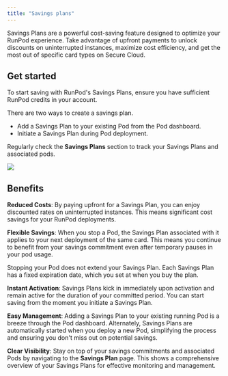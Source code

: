 ```yaml
---
title: "Savings plans"
---
```


Savings Plans are a powerful cost-saving feature designed to optimize your RunPod experience. Take advantage of upfront payments to unlock discounts on uninterrupted instances, maximize cost efficiency, and get the most out of specific card types on Secure Cloud.

## Get started

To start saving with RunPod's Savings Plans, ensure you have sufficient RunPod credits in your account.

There are two ways to create a savings plan.

* Add a Savings Plan to your existing Pod from the Pod dashboard.
* Initiate a Savings Plan during Pod deployment.

Regularly check the **Savings Plans** section to track your Savings Plans and associated pods.

<Frame>
  <img src="/images/d61d947e-savings-plan-6835251222c72ad8eeb4f24c7e35c7f7.png" />
</Frame>

## Benefits

**Reduced Costs**: By paying upfront for a Savings Plan, you can enjoy discounted rates on uninterrupted instances. This means significant cost savings for your RunPod deployments.

**Flexible Savings**: When you stop a Pod, the Savings Plan associated with it applies to your next deployment of the same card. This means you continue to benefit from your savings commitment even after temporary pauses in your pod usage.

<Warning>

Stopping your Pod does not extend your Savings Plan. Each Savings Plan has a fixed expiration date, which you set at when you buy the plan.

</Warning>

**Instant Activation**: Savings Plans kick in immediately upon activation and remain active for the duration of your committed period. You can start saving from the moment you initiate a Savings Plan.

**Easy Management**: Adding a Savings Plan to your existing running Pod is a breeze through the Pod dashboard. Alternately, Savings Plans are automatically started when you deploy a new Pod, simplifying the process and ensuring you don't miss out on potential savings.

**Clear Visibility**: Stay on top of your savings commitments and associated Pods by navigating to the **Savings Plan** page. This shows a comprehensive overview of your Savings Plans for effective monitoring and management.
